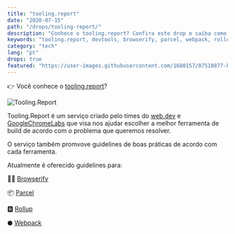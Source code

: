 ```yaml
---
title: "tooling.report"
date: "2020-07-15"
path: "/drops/tooling-report/"
description: "Conhece o tooling.report? Confira este drop e saiba como o serviço pode ajudar você escolher ferramentas de build."
keywords: "tooling.report, devtools, browserify, parcel, webpack, rollup, google chrome, web.dev"
category: "tech"
lang: "pt"
drops: true
featured: "https://user-images.githubusercontent.com/1680157/87510877-bf71b080-c64a-11ea-9f20-67073c177345.png"
---
```



<Drop>

👉 Você conhece o <A href="https://tooling.report/">tooling.report</A>?

![Tooling.Report](https://user-images.githubusercontent.com/1680157/87510877-bf71b080-c64a-11ea-9f20-67073c177345.png)

Tooling.Report é um serviço criado pelo times do <A href="https://web.dev/">web.dev</A> e <A href="https://github.com/GoogleChromeLabs">GoogleChromeLabs</A> que visa nos ajudar escolher a melhor ferramenta de build de acordo com o problema que queremos resolver.

O serviço também promvove guidelines de boas práticas de acordo com cada ferramenta.

Atualmente é oferecido guidelines para:

🧙‍♀️ <A href="http://browserify.org/">Browserify</A>

📦 <A href="https://parceljs.org/">Parcel</A>

🆁 <A href="https://rollupjs.org/">Rollup</A>

⬢ <A href="https://webpack.js.org/">Webpack</A>

</Drop>
